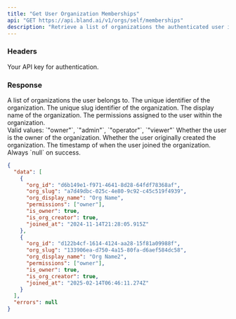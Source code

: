 ```yaml
---
title: "Get User Organization Memberships"  
api: "GET https://api.bland.ai/v1/orgs/self/memberships"  
description: "Retrieve a list of organizations the authenticated user is a member of."  
---
```


### Headers

<ParamField header="authorization" type="string" required>  
  Your API key for authentication.  
</ParamField>  

### Response

<ResponseField name="data" type="array">  
  A list of organizations the user belongs to.  
</ResponseField>  

<ResponseField name="data[].org_id" type="string">  
  The unique identifier of the organization.  
</ResponseField>  

<ResponseField name="data[].org_slug" type="string">  
  The unique slug identifier of the organization.  
</ResponseField>  

<ResponseField name="data[].org_display_name" type="string">  
  The display name of the organization.  
</ResponseField>  

<ResponseField name="data[].permissions" type="string[]">  
  The permissions assigned to the user within the organization.  
  <br/>Valid values: `"owner"`, `"admin"`, `"operator"`, `"viewer"`  
</ResponseField>  

<ResponseField name="data[].is_owner" type="boolean">  
  Whether the user is the owner of the organization.  
</ResponseField>  

<ResponseField name="data[].is_org_creator" type="boolean">  
  Whether the user originally created the organization.  
</ResponseField>  

<ResponseField name="data[].joined_at" type="string (ISO 8601)">  
  The timestamp of when the user joined the organization.  
</ResponseField>  

<ResponseField name="errors" type="null">  
  Always `null` on success.  
</ResponseField>  

<ResponseExample>  

```json Response  
{
  "data": [
    {
      "org_id": "d6b149e1-f971-4641-8d28-64fdf78368af",
      "org_slug": "a7d49dbc-025c-4e80-9c92-c45c519f4939",
      "org_display_name": "Org Name",
      "permissions": ["owner"],
      "is_owner": true,
      "is_org_creator": true,
      "joined_at": "2024-11-14T21:28:05.915Z"
    },
    {
      "org_id": "d122b4cf-1614-4124-aa28-15f81a09988f",
      "org_slug": "133906ea-d750-4a15-80fa-d6aef584dc58",
      "org_display_name": "Org Name2",
      "permissions": ["owner"],
      "is_owner": true,
      "is_org_creator": true,
      "joined_at": "2025-02-14T06:46:11.274Z"
    }
  ],
  "errors": null
}


```
</ResponseExample>